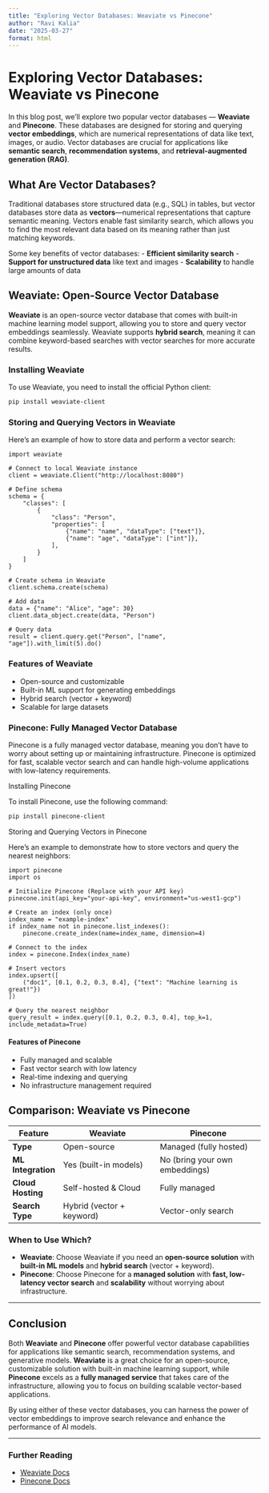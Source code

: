 ```yaml
---
title: "Exploring Vector Databases: Weaviate vs Pinecone"
author: "Ravi Kalia"
date: "2025-03-27"
format: html
---
```


# Exploring Vector Databases: Weaviate vs Pinecone

In this blog post, we'll explore two popular vector databases — **Weaviate** and **Pinecone**. These databases are designed for storing and querying **vector embeddings**, which are numerical representations of data like text, images, or audio. Vector databases are crucial for applications like **semantic search**, **recommendation systems**, and **retrieval-augmented generation (RAG)**.

## What Are Vector Databases?

Traditional databases store structured data (e.g., SQL) in tables, but vector databases store data as **vectors**—numerical representations that capture semantic meaning. Vectors enable fast similarity search, which allows you to find the most relevant data based on its meaning rather than just matching keywords.

Some key benefits of vector databases:
- **Efficient similarity search**
- **Support for unstructured data** like text and images
- **Scalability** to handle large amounts of data

## Weaviate: Open-Source Vector Database

**Weaviate** is an open-source vector database that comes with built-in machine learning model support, allowing you to store and query vector embeddings seamlessly. Weaviate supports **hybrid search**, meaning it can combine keyword-based searches with vector searches for more accurate results.

### Installing Weaviate
To use Weaviate, you need to install the official Python client:

```bash
pip install weaviate-client
```

### Storing and Querying Vectors in Weaviate

Here’s an example of how to store data and perform a vector search:

```.python
import weaviate

# Connect to local Weaviate instance
client = weaviate.Client("http://localhost:8080")

# Define schema
schema = {
    "classes": [
        {
            "class": "Person",
            "properties": [
                {"name": "name", "dataType": ["text"]},
                {"name": "age", "dataType": ["int"]},
            ],
        }
    ]
}

# Create schema in Weaviate
client.schema.create(schema)

# Add data
data = {"name": "Alice", "age": 30}
client.data_object.create(data, "Person")

# Query data
result = client.query.get("Person", ["name", "age"]).with_limit(5).do()
```

### Features of Weaviate
*	Open-source and customizable
*	Built-in ML support for generating embeddings
*	Hybrid search (vector + keyword)
*	Scalable for large datasets

### Pinecone: Fully Managed Vector Database

Pinecone is a fully managed vector database, meaning you don’t have to worry about setting up or maintaining infrastructure. Pinecone is optimized for fast, scalable vector search and can handle high-volume applications with low-latency requirements.

Installing Pinecone

To install Pinecone, use the following command:

```bash
pip install pinecone-client
```

Storing and Querying Vectors in Pinecone

Here’s an example to demonstrate how to store vectors and query the nearest neighbors:

```.python
import pinecone
import os

# Initialize Pinecone (Replace with your API key)
pinecone.init(api_key="your-api-key", environment="us-west1-gcp")

# Create an index (only once)
index_name = "example-index"
if index_name not in pinecone.list_indexes():
    pinecone.create_index(name=index_name, dimension=4)

# Connect to the index
index = pinecone.Index(index_name)

# Insert vectors
index.upsert([
    ("doc1", [0.1, 0.2, 0.3, 0.4], {"text": "Machine learning is great!"})
])

# Query the nearest neighbor
query_result = index.query([0.1, 0.2, 0.3, 0.4], top_k=1, include_metadata=True)

```




#### Features of Pinecone
*	Fully managed and scalable
*	Fast vector search with low latency
*	Real-time indexing and querying
*   No infrastructure management required

## Comparison: Weaviate vs Pinecone

| Feature  | Weaviate                  | Pinecone                    |
|----------|---------------------------|-----------------------------|
| **Type** | Open-source               | Managed (fully hosted)      |
| **ML Integration** | Yes (built-in models)    | No (bring your own embeddings) |
| **Cloud Hosting** | Self-hosted & Cloud      | Fully managed              |
| **Search Type** | Hybrid (vector + keyword) | Vector-only search         |

### When to Use Which?
- **Weaviate**: Choose Weaviate if you need an **open-source solution** with **built-in ML models** and **hybrid search** (vector + keyword).
- **Pinecone**: Choose Pinecone for a **managed solution** with **fast, low-latency vector search** and **scalability** without worrying about infrastructure.

---

## Conclusion

Both **Weaviate** and **Pinecone** offer powerful vector database capabilities for applications like semantic search, recommendation systems, and generative models. **Weaviate** is a great choice for an open-source, customizable solution with built-in machine learning support, while **Pinecone** excels as a **fully managed service** that takes care of the infrastructure, allowing you to focus on building scalable vector-based applications.

By using either of these vector databases, you can harness the power of vector embeddings to improve search relevance and enhance the performance of AI models.

---

### Further Reading
- [Weaviate Docs](https://weaviate.io/docs)
- [Pinecone Docs](https://www.pinecone.io/docs)